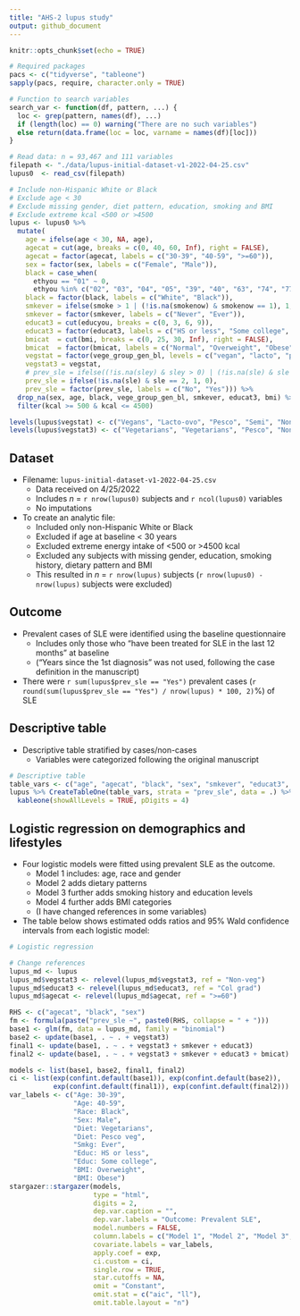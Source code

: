 ```yaml
---
title: "AHS-2 lupus study"
output: github_document
---
```


```r
knitr::opts_chunk$set(echo = TRUE)

# Required packages
pacs <- c("tidyverse", "tableone")
sapply(pacs, require, character.only = TRUE)

# Function to search variables
search_var <- function(df, pattern, ...) {
  loc <- grep(pattern, names(df), ...)
  if (length(loc) == 0) warning("There are no such variables")
  else return(data.frame(loc = loc, varname = names(df)[loc]))
}

# Read data: n = 93,467 and 111 variables
filepath <- "./data/lupus-initial-dataset-v1-2022-04-25.csv"
lupus0  <- read_csv(filepath)

# Include non-Hispanic White or Black
# Exclude age < 30
# Exclude missing gender, diet pattern, education, smoking and BMI
# Exclude extreme kcal <500 or >4500
lupus <- lupus0 %>%
  mutate(
    age = ifelse(age < 30, NA, age),
    agecat = cut(age, breaks = c(0, 40, 60, Inf), right = FALSE),
    agecat = factor(agecat, labels = c("30-39", "40-59", ">=60")),
    sex = factor(sex, labels = c("Female", "Male")),
    black = case_when(
      ethyou == "01" ~ 0,
      ethyou %in% c("02", "03", "04", "05", "39", "40", "63", "74", "77", "96") ~ 1),
    black = factor(black, labels = c("White", "Black")),
    smkever = ifelse(smoke > 1 | (!is.na(smokenow) & smokenow == 1), 1, 0),
    smkever = factor(smkever, labels = c("Never", "Ever")),
    educat3 = cut(educyou, breaks = c(0, 3, 6, 9)),
    educat3 = factor(educat3, labels = c("HS or less", "Some college", "Col grad")),
    bmicat  = cut(bmi, breaks = c(0, 25, 30, Inf), right = FALSE),
    bmicat  = factor(bmicat, labels = c("Normal", "Overweight", "Obese")),
    vegstat = factor(vege_group_gen_bl, levels = c("vegan", "lacto", "pesco", "semi", "nonveg")),
    vegstat3 = vegstat,
    # prev_sle = ifelse((!is.na(sley) & sley > 0) | (!is.na(sle) & sle == 2), 1, 0),
    prev_sle = ifelse(!is.na(sle) & sle == 2, 1, 0),
    prev_sle = factor(prev_sle, labels = c("No", "Yes"))) %>% 
  drop_na(sex, age, black, vege_group_gen_bl, smkever, educat3, bmi) %>% 
  filter(kcal >= 500 & kcal <= 4500)

levels(lupus$vegstat) <- c("Vegans", "Lacto-ovo", "Pesco", "Semi", "Non-veg")
levels(lupus$vegstat3) <- c("Vegetarians", "Vegetarians", "Pesco", "Non-veg", "Non-veg")
```

## Dataset

* Filename: `lupus-initial-dataset-v1-2022-04-25.csv`
  * Data received on 4/25/2022
  * Includes *n* = `r nrow(lupus0)` subjects and `r ncol(lupus0)` variables
  * No imputations
  
* To create an analytic file:
  * Included only non-Hispanic White or Black
  * Excluded if age at baseline < 30 years
  * Excluded extreme energy intake of <500 or >4500 kcal
  * Excluded any subjects with missing gender, education, smoking history, dietary pattern and BMI
  * This resulted in *n* = `r nrow(lupus)` subjects (`r nrow(lupus0) - nrow(lupus)` subjects were excluded)

## Outcome

* Prevalent cases of SLE were identified using the baseline questionnaire
  * Includes only those who "have been treated for SLE in the last 12 months" at baseline
  * ("Years since the 1st diagnosis" was not used, following the case definition in the manuscript)
* There were `r sum(lupus$prev_sle == "Yes")` prevalent cases (`r round(sum(lupus$prev_sle == "Yes") / nrow(lupus) * 100, 2)`%) of SLE
  
## Descriptive table

* Descriptive table stratified by cases/non-cases
  * Variables were categorized following the original manuscript

```r

# Descriptive table
table_vars <- c("age", "agecat", "black", "sex", "smkever", "educat3", "vegstat3", "bmi", "bmicat")
lupus %>% CreateTableOne(table_vars, strata = "prev_sle", data = .) %>%
  kableone(showAllLevels = TRUE, pDigits = 4) 

```

## Logistic regression on demographics and lifestyles

* Four logistic models were fitted using prevalent SLE as the outcome.
  * Model 1 includes: age, race and gender
  * Model 2 adds dietary patterns
  * Model 3 further adds smoking history and education levels
  * Model 4 further adds BMI categories
  * (I have changed references in some variables)

* The table below shows estimated odds ratios and 95% Wald confidence intervals from each logistic model:

```r
# Logistic regression

# Change references
lupus_md <- lupus
lupus_md$vegstat3 <- relevel(lupus_md$vegstat3, ref = "Non-veg")
lupus_md$educat3 <- relevel(lupus_md$educat3, ref = "Col grad")
lupus_md$agecat <- relevel(lupus_md$agecat, ref = ">=60")

RHS <- c("agecat", "black", "sex")
fm <- formula(paste("prev_sle ~", paste0(RHS, collapse = " + ")))
base1 <- glm(fm, data = lupus_md, family = "binomial")
base2 <- update(base1, . ~ . + vegstat3)
final1 <- update(base1, . ~ . + vegstat3 + smkever + educat3)
final2 <- update(base1, . ~ . + vegstat3 + smkever + educat3 + bmicat)

models <- list(base1, base2, final1, final2)
ci <- list(exp(confint.default(base1)), exp(confint.default(base2)), 
           exp(confint.default(final1)), exp(confint.default(final2)))
var_labels <- c("Age: 30-39", 
                "Age: 40-59", 
                "Race: Black", 
                "Sex: Male", 
                "Diet: Vegetarians", 
                "Diet: Pesco veg", 
                "Smkg: Ever", 
                "Educ: HS or less", 
                "Educ: Some college", 
                "BMI: Overweight", 
                "BMI: Obese")
stargazer::stargazer(models, 
                     type = "html", 
                     digits = 2,
                     dep.var.caption = "",
                     dep.var.labels = "Outcome: Prevalent SLE",
                     model.numbers = FALSE,
                     column.labels = c("Model 1", "Model 2", "Model 3", "Model 4"),
                     covariate.labels = var_labels,
                     apply.coef = exp, 
                     ci.custom = ci, 
                     single.row = TRUE, 
                     star.cutoffs = NA, 
                     omit = "Constant", 
                     omit.stat = c("aic", "ll"),
                     omit.table.layout = "n")

```

